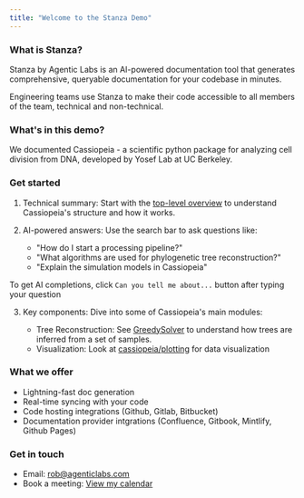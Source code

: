 ```yaml
---
title: "Welcome to the Stanza Demo"
---
```


### What is Stanza?
Stanza by Agentic Labs is an AI-powered documentation tool that generates comprehensive, queryable documentation for your codebase in minutes.

Engineering teams use Stanza to make their code accessible to all members of the team, technical and non-technical.

### What's in this demo?
We documented Cassiopeia - a scientific python package for analyzing cell division from DNA, developed by Yosef Lab at UC Berkeley.

### Get started

1. Technical summary: Start with the [top-level overview](/detailed-code-docs/project_root) to understand Cassiopeia's structure and how it works.
2. AI-powered answers: Use the search bar to ask questions like:

    * "How do I start a processing pipeline?"
    * "What algorithms are used for phylogenetic tree reconstruction?"
    * "Explain the simulation models in Cassiopeia"

<Note>To get AI completions, click `Can you tell me about...` button after typing your question</Note>

3. Key components: Dive into some of Cassiopeia's main modules:

    * Tree Reconstruction: See [GreedySolver](/detailed-code-docs/cassiopeia/solver/GreedySolver.py) to understand how trees are inferred from a set of samples.
    * Visualization: Look at [cassiopeia/plotting](/detailed-code-docs/cassiopeia/plotting/) for data visualization

### What we offer
* Lightning-fast doc generation
* Real-time syncing with your code
* Code hosting integrations (Github, Gitlab, Bitbucket)
* Documentation provider intgrations (Confluence, Gitbook, Mintlify, Github Pages)

### Get in touch
* Email: [rob@agenticlabs.com](mailto:rob@agenticlabs.com)
* Book a meeting: [View my calendar](https://calendly.com/rob-mck/15-minute-meeting)
